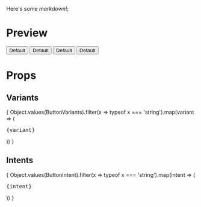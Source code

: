 
<Meta title="Button" />

Here's some _markdown_!;

# Preview

<Preview>
  <Story name="Primary">
    <Button variant={'Primary'} intent={'Neutral'} onClick={action("Default button clicked")}>Default</Button>
    </Story>
  <Story name="Secondary">
     <Button variant={'Secondary'} intent={'Success'} onClick={action("Default button clicked")}>Default</Button>
    </Story>
  <Story name="Terciary">
     <Button variant={'Terciary'} intent={'Danger'} onClick={action("Default button clicked")}>Default</Button>
   </Story>
  <Story name="Quartiary">
     <Button variant={'Quartiary'} intent={'Neutral'} onClick={action("Default button clicked")}>Default</Button>
   </Story>
</Preview>

# Props

<Props of={Button} />

## Variants

  <div> {
    Object.values(ButtonVariants).filter(x => typeof x === 'string').map(variant => (<pre>{variant}</pre>))
  } </div>

## Intents

  <div> {
    Object.values(ButtonIntent).filter(x => typeof x === 'string').map(intent => (<pre>{intent}</pre>))
  } </div>
 